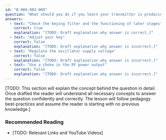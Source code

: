 ```yaml
---
id: "B-008-003-008"
question: "What should you do if you learn your transmitter is producing key clicks?"
answers:
  - text: "Check the keying filter and the functioning of later stages"
    correct: true
    explanation: "[TODO: Draft explanation why answer is correct.]"
  - text: "Adjust your key"
    correct: false
    explanation: "[TODO: Draft explanation why answer is incorrect.]"
  - text: "Regulate the oscillator supply voltage"
    correct: false
    explanation: "[TODO: Draft explanation why answer is incorrect.]"
  - text: "Use a choke in the RF power output"
    correct: false
    explanation: "[TODO: Draft explanation why answer is incorrect.]"
---
```


[TODO: This section will explain the concept behind the question in detail. Once drafted the reader will understand all necessary concepts to answer the question confidently and correctly. The lesson will follow pedagogy best-practices and assume the reader is starting with no previous knowledge.]

### Recommended Reading

- [TODO: Relevant Links and YouTube Videos]
